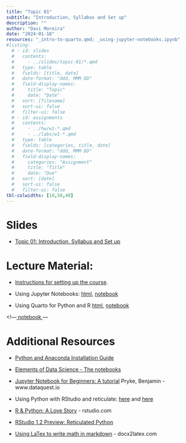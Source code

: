 ```yaml
---
title: "Topic 01"
subtitle: "Introduction, Syllabus and Set up"
description: ""
author: "Davi Moreira"
date: "2024-01-18"
resources: "_intro-to-quarto.qmd; _using-jupyter-notebooks.ipynb"
#listing:
  # - id: slides
  #   contents:
  #     - ../slides/topic-01/*.qmd
  #   type: table
  #   fields: [title, date]
  #   date-format: "ddd, MMM DD"
  #   field-display-names:
  #     title: "Topic"
  #     date: "Date"
  #   sort: [filename]
  #   sort-ui: false
  #   filter-ui: false
  # - id: assignments
  #   contents:
  #     - ../hw/w1-*.qmd
  #     - ../labs/w1-*.qmd
  #   type: table
  #   fields: [categories, title, date]
  #   date-format: "ddd, MMM DD"
  #   field-display-names:
  #     categories: "Assignment"
  #     title: "Title"
  #     date: "Due"
  #   sort: [date]
  #   sort-ui: false
  #   filter-ui: false
tbl-colwidths: [10,50,40]
---
```


# Slides

-   [Topic 01: Introduction, Syllabus and Set up](/slides/slides-topic-01.html)

# Lecture Material:

-   [Instructions for setting up the course](/lecture_material/material-topic-01/course_infrastructure.html).

-   Using Jupyter Notebooks: [html](/lecture_material/material-topic-01/using-jupyter-notebooks.html), [notebook](https://minhaskamal.github.io/DownGit/#/home?url=https://github.com/davi-moreira/2024S_dsc_emory_qtm_350/blob/main/lecture_material/material-topic-01/_using-jupyter-notebooks.ipynb) 

<!--- to generate the link: https://minhaskamal.github.io/DownGit/#/home --->

<!---<a href="/lecture_material/material-topic-01/_using-jupyter-notebooks.ipynb" download> notebook </a>--->

-   Using Quarto for Python and R [html](/lecture_material/material-topic-01/intro-to-quarto.html), [notebook](https://minhaskamal.github.io/DownGit/#/home?url=https://github.com/davi-moreira/2024S_dsc_emory_qtm_350/blob/main/lecture_material/material-topic-01/_intro-to-quarto.qmd) 

<!---<a href="/lecture_material/material-topic-01/_intro-to-quarto.qmd" download> notebook </a>---

# Additional Resources

- [Python and Anaconda Installation Guide](/lecture_material/material-topic-01/py_install_guide_en.html)

- [Elements of Data Science - The notebooks](https://allendowney.github.io/ElementsOfDataScience/README.html#the-notebooks)

-   [Jupyter Notebook for Beginners: A tutorial](https://www.dataquest.io/blog/jupyter-notebook-tutorial/) Pryke, Benjamin - www.dataquest.io

-   Using Python with RStudio and reticulate: [here](https://docs.rstudio.com/tutorials/user/using-python-with-rstudio-and-reticulate/) and [here](https://support.posit.co/hc/en-us/articles/360023654474-Installing-and-Configuring-Python-with-RStudio)

-   [R & Python: A Love Story](https://rstudio.com/solutions/r-and-python/) - rstudio.com

-   [RStudio 1.2 Preview: Reticulated Python](https://blog.rstudio.com/2018/10/09/rstudio-1-2-preview-reticulated-python/)

-   [Using LaTex to write math in markdown](https://docx2latex.com/tutorials/Mathematical-equations-LaTeX.html) - docx2latex.com
